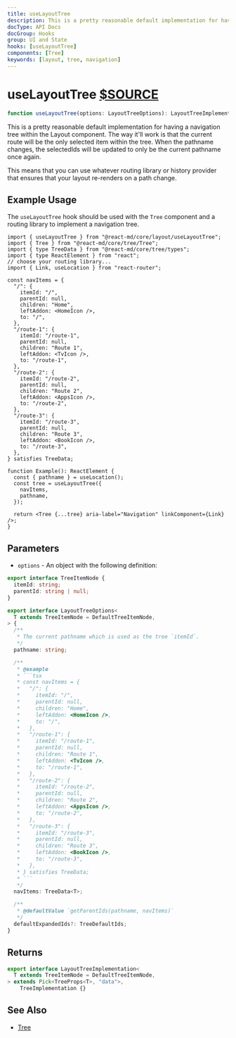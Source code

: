 ```yaml
---
title: useLayoutTree
description: This is a pretty reasonable default implementation for having a navigation tree within the Layout component. The way it'll work is that the current route will be the only selected item within the tree. When the pathname changes, the selectedIds will be updated to only be the current pathname once again. This means that you can use whatever routing library or history provider that ensures that your layout re-renders on a path change.
docType: API Docs
docGroup: Hooks
group: UI and State
hooks: [useLayoutTree]
components: [Tree]
keywords: [layout, tree, navigation]
---
```


# useLayoutTree [$SOURCE](packages/core/src/layout/useLayoutTree.ts)

```ts disableTransform
function useLayoutTree(options: LayoutTreeOptions): LayoutTreeImplementation;
```

This is a pretty reasonable default implementation for having a navigation
tree within the Layout component. The way it'll work is that the current
route will be the only selected item within the tree. When the pathname
changes, the selectedIds will be updated to only be the current pathname once
again.

This means that you can use whatever routing library or history provider that
ensures that your layout re-renders on a path change.

## Example Usage

The `useLayoutTree` hook should be used with the `Tree` component and a routing library
to implement a navigation tree.

```tsx
import { useLayoutTree } from "@react-md/core/layout/useLayoutTree";
import { Tree } from "@react-md/core/tree/Tree";
import { type TreeData } from "@react-md/core/tree/types";
import { type ReactElement } from "react";
// choose your routing library...
import { Link, useLocation } from "react-router";

const navItems = {
  "/": {
    itemId: "/",
    parentId: null,
    children: "Home",
    leftAddon: <HomeIcon />,
    to: "/",
  },
  "/route-1": {
    itemId: "/route-1",
    parentId: null,
    children: "Route 1",
    leftAddon: <TvIcon />,
    to: "/route-1",
  },
  "/route-2": {
    itemId: "/route-2",
    parentId: null,
    children: "Route 2",
    leftAddon: <AppsIcon />,
    to: "/route-2",
  },
  "/route-3": {
    itemId: "/route-3",
    parentId: null,
    children: "Route 3",
    leftAddon: <BookIcon />,
    to: "/route-3",
  },
} satisfies TreeData;

function Example(): ReactElement {
  const { pathname } = useLocation();
  const tree = useLayoutTree({
    navItems,
    pathname,
  });

  return <Tree {...tree} aria-label="Navigation" linkComponent={Link} />;
}
```

## Parameters

- `options` - An object with the following definition:

````ts disableTransform
export interface TreeItemNode {
  itemId: string;
  parentId: string | null;
}

export interface LayoutTreeOptions<
  T extends TreeItemNode = DefaultTreeItemNode,
> {
  /**
   * The current pathname which is used as the tree `itemId`.
   */
  pathname: string;

  /**
   * @example
   * ```tsx
   * const navItems = {
   *   "/": {
   *     itemId: "/",
   *     parentId: null,
   *     children: "Home",
   *     leftAddon: <HomeIcon />,
   *     to: "/",
   *   },
   *   "/route-1": {
   *     itemId: "/route-1",
   *     parentId: null,
   *     children: "Route 1",
   *     leftAddon: <TvIcon />,
   *     to: "/route-1",
   *   },
   *   "/route-2": {
   *     itemId: "/route-2",
   *     parentId: null,
   *     children: "Route 2",
   *     leftAddon: <AppsIcon />,
   *     to: "/route-2",
   *   },
   *   "/route-3": {
   *     itemId: "/route-3",
   *     parentId: null,
   *     children: "Route 3",
   *     leftAddon: <BookIcon />,
   *     to: "/route-3",
   *   },
   * } satisfies TreeData;
   * ```
   */
  navItems: TreeData<T>;

  /**
   * @defaultValue `getParentIds(pathname, navItems)`
   */
  defaultExpandedIds?: TreeDefaultIds;
}
````

## Returns

```ts disableTransform
export interface LayoutTreeImplementation<
  T extends TreeItemNode = DefaultTreeItemNode,
> extends Pick<TreeProps<T>, "data">,
    TreeImplementation {}
```

## See Also

- [Tree](/components/tree)
